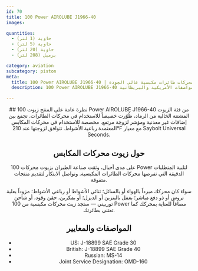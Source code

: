 ```yaml
---
id: 70
title: 100 Power AIROLUBE J1966-40
images:

quantities:
  - حاوية (1 لتر)
  - حاوية (5 لتر)
  - حاوية (20 لتر)
  - برميل (208 لتر)

category: aviation
subcategory: piston
meta:
  title: 100 Power AIROLUBE J1966-40 | زيت محركات طائرات مكبسية عالي الجودة
  description: 100 Power AIROLUBE J1966-40 هو زيت تشتت خالٍ من الرماد لمحركات المكابس، مصمم لمحركات الطائرات رباعية الأشواط. يجمع بين زيوت أساس عالية اللزوجة وإضافات غير معدنية لتوفير ثبات ممتاز وحماية للمحرك. يطابق المواصفات الأمريكية والبريطانية J-1966 SAE، والروسية MS-14، وتصنيف الخدمة المشتركة OMD-160.

---
```


<Header>
  ## نظرة عامة على المنتج
  زيوت 100 Power AIROLUBE J1966-40 من فئة الزيوت المشتتة الخالية من الرماد، طُوّرت خصيصاً للاستخدام في محركات الطائرات. تجمع بين إضافات غير معدنية ومؤشر لزوجة مرتفع. مخصصة للاستخدام في محركات المكابس المعتمدة رباعية الأشواط. تتوافق لزوجتها عند 210°F مع معيار Saybolt Universal Seconds.

  ## حول زيوت محركات المكابس
  على مدى أجيال، وثقت صناعة الطيران بزيوت محركات 100 Power لتلبية المتطلبات الدقيقة التي تفرضها محركات الطائرات المكبسية. ونواصل الابتكار لتقديم منتجات متفوقة.

  سواء كان محركك مبرداً بالهواء أو بالسائل؛ ثنائي الأشواط أو رباعي الأشواط؛ مزوداً بعلبة تروس أو ذو دفع مباشر؛ يعمل بالبنزين أو الديزل؛ أو بمكربن، حقن وقود، أو شاحن توربيني — ستجد زيت محركات مكبسية من 100 Power مصاغاً للعناية بمحركك كما تعتني بطائرتك.

  ## المواصفات والمعايير
  - US: J-18899 SAE Grade 30
  - British: J-18899 SAE Grade 40
  - Russian: MS-14
  - Joint Service Designation: OMD-160

</Header>
